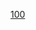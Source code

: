 {{Navbox
| name = 奥林匹克运动会田径比赛男子100米冠军
| title=[[File:Olympic rings.svg|30px]] [[奥林匹克运动会男子田径奖牌得主列表|奧林匹克運動會田径比赛男子100米冠军]]
| titlestyle=background:gold;
| liststyle = text-align:left;
| listclass = plainlist
| list1 = {{div col|colwidth=15em}}
* 1896：{{flagicon|USA|1891}} [[托馬斯·伯克]]
* 1900：{{flagicon|USA|1896}} [[弗兰克·贾维斯]]
* 1904：{{flagicon|USA|1896}} [[阿奇·哈恩]]
* 1908：{{flagicon|RSA|1801}} [[雷吉·沃克]]
* 1912：{{flagicon|USA|1912}} [[拉尔夫·克雷格]]
* 1920：{{flagicon|USA|1912}} [[查尔斯·帕多克]]
* 1924：{{flagicon|GBR}} [[哈罗德·亚伯拉罕斯]]
* 1928：{{flagicon|CAN|1921}} [[珀西·威廉斯]]
* 1932：{{flagicon|USA|1912}} [[埃迪·托兰]]
* 1936：{{flagicon|USA|1912}} [[杰西·欧文斯]]
* 1948：{{flagicon|USA|1912}} [[哈里森·迪拉德]]
* 1952：{{flagicon|USA|1912}} [[林迪·雷米吉诺|林迪·雷-{米}-吉诺]]
* 1956：{{flagicon|USA|1912}} [[博比·莫罗]]
* 1960：{{flagicon|GER|EUA}} [[阿明·哈里]]
* 1964：{{flagicon|USA}} [[鲍勃·海斯]]
* 1968：{{flagicon|USA}} [[吉姆·海因斯]]
* 1972：{{flagicon|URS}} [[瓦列里·菲利波维奇·博尔佐夫|瓦列里·博尔佐夫]]
* 1976：{{flagicon|TTO}} [[哈瑟利·克劳福德]]
* 1980：{{flagicon|GBR}} [[艾伦·韦尔斯]]
* 1984：{{flagicon|USA}} [[卡尔·刘易斯]]
* 1988：{{flagicon|USA}} [[卡尔·刘易斯]]
* 1992：{{flagicon|GBR}} [[林福德·克里斯蒂]]
* 1996：{{flagicon|CAN}} [[多诺万·贝利]]
* 2000：{{flagicon|USA}} [[莫里斯·格林 (田径运动员)|莫里斯·格林]]
* 2004：{{flagicon|USA}} [[贾斯汀·加特林]]
* 2008：{{flagicon|JAM}} [[尤塞恩·博尔特]]
* 2012：{{flagicon|JAM}} [[尤塞恩·博尔特]]
* 2016：{{flagicon|JAM}} [[尤塞恩·博尔特]]
* 2020：{{flagicon|ITA}} [[馬塞爾·雅各布斯]]
{{div col end}}
}}<noinclude>
{{collapsible option}}
[[Category:奥林匹克运动会田径比赛冠军导航模板|100]]
</noinclude>
